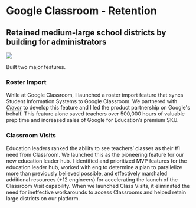 
# **Google Classroom - Retention**

## Retained medium-large school districts by building for administrators

<div
  className="w-full flex justify-center items-center relative"
  style={{ background: "#000000" }}
>
  <Image
    src="/images/resume/class-visit.png"
    layout="intrinsic"
    width={1240}
    height={760}
  />
</div>

Built two major features.
### Roster Import
While at Google Classroom, I launched a roster import feature that syncs Student Information Systems to Google Classroom. We partnered with <a href="https://clever.com/" target="_blank"><i>Clever</i></a> to develop this feature and I led the product partnership on Google's behalf. This feature alone saved teachers over 500,000 hours of valuable prep time and increased sales of Google for Education’s premium SKU. 
### Classroom Visits
Education leaders ranked the ability to see teachers’ classes as their #1 need from Classroom. We launched this as the pioneering feature for our new education leader hub. I identified and prioritized MVP features for the education leader hub, worked with eng to determine a plan to parallelize more than previously believed possible, and effectively marshaled additional resources (+12 engineers) for accelerating the launch of the Classroom Visit capability.
When we launched Class Visits, it eliminated the need for ineffective workarounds to access Classrooms and helped retain large districts on our platform.
